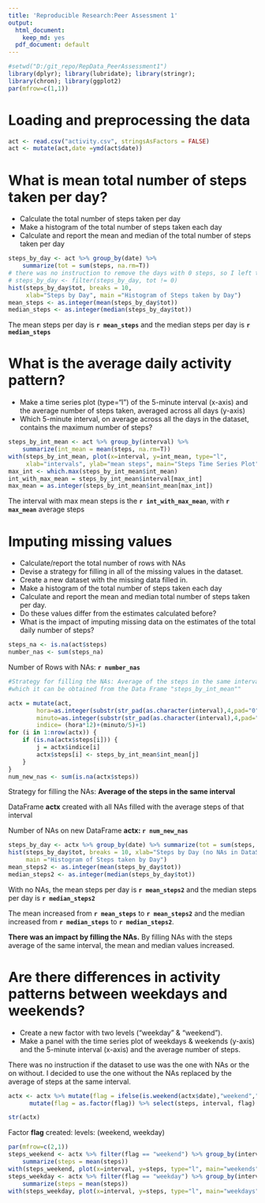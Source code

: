```yaml
---
title: 'Reproducible Research:Peer Assessment 1'
output:
  html_document:
    keep_md: yes
  pdf_document: default
---
```

```R
#setwd("D:/git_repo/RepData_PeerAssessment1")
library(dplyr); library(lubridate); library(stringr); 
library(chron); library(ggplot2)
par(mfrow=c(1,1))
```
# Loading and preprocessing the data
```R
act <- read.csv("activity.csv", stringsAsFactors = FALSE)
act <- mutate(act,date =ymd(act$date)) 
```
# What is mean total number of steps taken per day?
* Calculate the total number of steps taken per day
* Make a histogram of the total number of steps taken each day
* Calculate and report the mean and median of the total number of steps taken per day
```R
steps_by_day <- act %>% group_by(date) %>% 
    summarize(tot = sum(steps, na.rm=T))
# there was no instruction to remove the days with 0 steps, so I left these days
# steps_by_day <- filter(steps_by_day, tot != 0)
hist(steps_by_day$tot, breaks = 10, 
     xlab="Steps by Day", main ="Histogram of Steps taken by Day")
mean_steps <- as.integer(mean(steps_by_day$tot))
median_steps <- as.integer(median(steps_by_day$tot))
```
The mean steps per day is **`r mean_steps`** and the
median steps per day is **`r median_steps`**

# What is the average daily activity pattern?
* Make a time series plot (type="l") of the 5-minute interval (x-axis) and the average number of steps taken, averaged across all days (y-axis)
* Which 5-minute interval, on average across all the days in the dataset, contains the maximum number of steps?
```R
steps_by_int_mean <- act %>% group_by(interval) %>% 
    summarize(int_mean = mean(steps, na.rm=T))
with(steps_by_int_mean, plot(x=interval, y=int_mean, type="l", 
     xlab="intervals", ylab="mean steps", main="Steps Time Series Plot"))
max_int <- which.max(steps_by_int_mean$int_mean)
int_with_max_mean = steps_by_int_mean$interval[max_int]
max_mean = as.integer(steps_by_int_mean$int_mean[max_int])
```
The interval with max mean steps is the **`r int_with_max_mean`**, 
with **`r max_mean`** average steps

# Imputing missing values
* Calculate/report the total number of rows with NAs
* Devise a strategy for filling in all of the missing values in the dataset. 
* Create a new dataset with the missing data filled in.
* Make a histogram of the total number of steps taken each day
* Calculate and report the mean and median total number of steps taken per day. 
* Do these values differ from the estimates calculated before? 
* What is the impact of imputing missing data on the estimates of the total daily number of steps?
```R
steps_na <- is.na(act$steps)
number_nas <- sum(steps_na) 
```
Number of Rows with NAs: **`r number_nas`**
```R
#Strategy for filling the NAs: Average of the steps in the same interval
#which it can be obtained from the Data Frame "steps_by_int_mean""

actx = mutate(act,
        hora=as.integer(substr(str_pad(as.character(interval),4,pad="0"),1,2)),
        minuto=as.integer(substr(str_pad(as.character(interval),4,pad="0"),3,4)),
        indice= (hora*12)+(minuto/5)+1)
for (i in 1:nrow(actx)) {
    if (is.na(actx$steps[i])) {
        j = actx$indice[i]
        actx$steps[i] <- steps_by_int_mean$int_mean[j]
    }
}
num_new_nas <- sum(is.na(actx$steps))
```
Strategy for filling the NAs: **Average of the steps in the same interval**

DataFrame **actx** created with all NAs filled with the average steps of that interval

Number of NAs on new DataFrame **actx: `r num_new_nas`** 

```R
steps_by_day <- actx %>% group_by(date) %>% summarize(tot = sum(steps, na.rm=T))
hist(steps_by_day$tot, breaks = 10, xlab="Steps by Day (no NAs in DataSet)", 
     main ="Histogram of Steps taken by Day")
mean_steps2 <- as.integer(mean(steps_by_day$tot))
median_steps2 <- as.integer(median(steps_by_day$tot))
```
With no NAs, the mean steps per day is **`r mean_steps2`** and the
median steps per day is **`r median_steps2`**

The mean increased from **`r mean_steps`** to **`r mean_steps2`** and the median increased from **`r median_steps`** to **`r median_steps2`**.

**There was an impact by filling the NAs.** By filling NAs with the steps average of the  same interval, the mean and median values increased.


# Are there differences in activity patterns between weekdays and weekends?
* Create a new factor with two levels ("weekday" & "weekend").
* Make a panel with the time series plot of weekdays & weekends (y-axis) and the 5-minute interval (x-axis) and the average number of steps. 

There was no instruction if the dataset to use was the one with NAs or the on without. I decided to use the one without the NAs replaced by the average of steps at the same interval.
```R
actx <- actx %>% mutate(flag = ifelse(is.weekend(actx$date),"weekend","weekday" )) %>%
      mutate(flag = as.factor(flag)) %>% select(steps, interval, flag) 

str(actx)
```
Factor **flag** created: levels: (weekend, weekday)
```R
par(mfrow=c(2,1))
steps_weekend <- actx %>% filter(flag == "weekend") %>% group_by(interval) %>% 
    summarize(steps = mean(steps))
with(steps_weekend, plot(x=interval, y=steps, type="l", main="weekends"))
steps_weekday <- actx %>% filter(flag == "weekday") %>% group_by(interval) %>% 
    summarize(steps = mean(steps))
with(steps_weekday, plot(x=interval, y=steps, type="l", main="weekdays"))
```